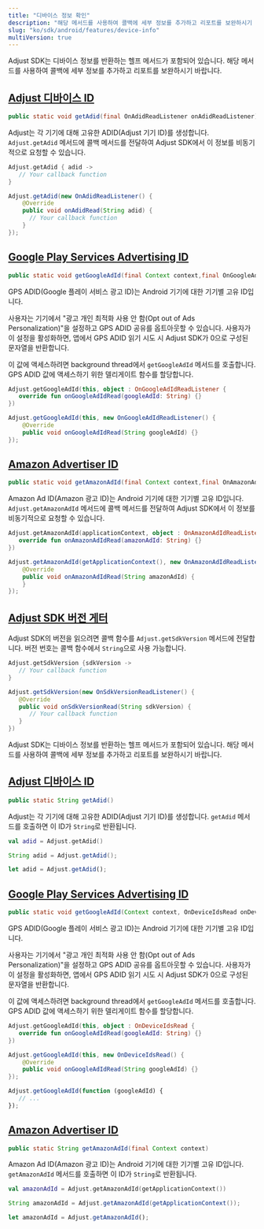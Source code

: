 ```yaml
---
title: "디바이스 정보 확인"
description: "해당 메서드를 사용하여 콜백에 세부 정보를 추가하고 리포트를 보완하시기 바랍니다."
slug: "ko/sdk/android/features/device-info"
multiVersion: true
---
```


<SdkVersion version="v5">

Adjust SDK는 디바이스 정보를 반환하는 헬프 메서드가 포함되어 있습니다. 해당 메서드를 사용하여 콜백에 세부 정보를 추가하고 리포트를 보완하시기 바랍니다.

## [Adjust 디바이스 ID](adjust-device-identifier)

<CodeBlock title="메서드 서명">

```java
public static void getAdid(final OnAdidReadListener onAdidReadListener)
```

</CodeBlock>

Adjust는 각 기기에 대해 고유한 ADID\(Adjust 기기 ID\)를 생성합니다. `Adjust.getAdid` 메서드에 콜백 메서드를 전달하여 Adjust SDK에서 이 정보를 비동기적으로 요청할 수 있습니다.

<Tabs>
<Tab title="Kotlin" sync="kotlin">

```kotlin
Adjust.getAdid { adid ->
   // Your callback function
}
```

</Tab>
<Tab title="Java" sync="java" >

```java
Adjust.getAdid(new OnAdidReadListener() {
    @Override
    public void onAdidRead(String adid) {
      // Your callback function
    }
});

```

</Tab>
</Tabs>

## [Google Play Services Advertising ID](google-play-services-advertising-id)

<CodeBlock title="메서드 서명">

```java
public static void getGoogleAdId(final Context context,final OnGoogleAdIdReadListener onGoogleAdIdReadListener)
```

</CodeBlock>

GPS ADID\(Google 플레이 서비스 광고 ID\)는 Android 기기에 대한 기기별 고유 ID입니다.

사용자는 기기에서 "광고 개인 최적화 사용 안 함\(Opt out of Ads Personalization\)"을 설정하고 GPS ADID 공유를 옵트아웃할 수 있습니다. 사용자가 이 설정을 활성화하면, 앱에서 GPS ADID 읽기 시도 시 Adjust SDK가 0으로 구성된 문자열을 반환합니다.

이 값에 액세스하려면 background thread에서 `getGoogleAdId` 메서드를 호출합니다. GPS ADID 값에 액세스하기 위한 델리게이트 함수를 할당합니다.

<Tabs>
<Tab title="Kotlin" sync="kotlin">

```kotlin
Adjust.getGoogleAdId(this, object : OnGoogleAdIdReadListener {
   override fun onGoogleAdIdRead(googleAdId: String) {}
})
```

</Tab>
<Tab title="Java" sync="java" >

```java
Adjust.getGoogleAdId(this, new OnGoogleAdIdReadListener() {
    @Override
    public void onGoogleAdIdRead(String googleAdId) {}
});
```

</Tab>
</Tabs>

## [Amazon Advertiser ID](amazon-advertiser-id)

<CodeBlock title="메서드 서명">

```java
public static void getAmazonAdId(final Context context,final OnAmazonAdIdReadListener onAmazonAdIdReadListener)
```

</CodeBlock>

Amazon Ad ID\(Amazon 광고 ID\)는 Android 기기에 대한 기기별 고유 ID입니다. `Adjust.getAmazonAdId` 메서드에 콜백 메서드를 전달하여 Adjust SDK에서 이 정보를 비동기적으로 요청할 수 있습니다.

<Tabs>
<Tab title="Kotlin" sync="kotlin">

```kotlin
Adjust.getAmazonAdId(applicationContext, object : OnAmazonAdIdReadListener {
   override fun onAmazonAdIdRead(amazonAdId: String) {}
})
```

</Tab>
<Tab title="Java" sync="java" >

```java
Adjust.getAmazonAdId(getApplicationContext(), new OnAmazonAdIdReadListener() {
    @Override
    public void onAmazonAdIdRead(String amazonAdId) {
    }
});

```

</Tab>
</Tabs>

## [Adjust SDK 버전 게터](sdk-version-getter)

Adjust SDK의 버전을 읽으려면 콜백 함수를 `Adjust.getSdkVersion` 메서드에 전달합니다. 버전 번호는 콜백 함수에서 `String`으로 사용 가능합니다.

<Tabs>
<Tab title="Kotlin" sync="kotlin">

```kotlin
Adjust.getSdkVersion {sdkVersion ->
   // Your callback function
}
```

</Tab>
<Tab title="Java" sync="java">

```java
Adjust.getSdkVersion(new OnSdkVersionReadListener() {
   @Override
   public void onSdkVersionRead(String sdkVersion) {
      // Your callback function
   }
})
```

</Tab>
</Tabs>
</SdkVersion>
<SdkVersion version="v4">

Adjust SDK는 디바이스 정보를 반환하는 헬프 메서드가 포함되어 있습니다. 해당 메서드를 사용하여 콜백에 세부 정보를 추가하고 리포트를 보완하시기 바랍니다.

## [Adjust 디바이스 ID](adjust-device-identifier)

<CodeBlock title="메서드 서명">

```java
public static String getAdid()
```

</CodeBlock>

Adjust는 각 기기에 대해 고유한 ADID\(Adjust 기기 ID\)를 생성합니다. `getAdid` 메서드를 호출하면 이 ID가 `String`로 반환됩니다.

<Tabs>
<Tab title="Kotlin" sync="kotlin">

```kotlin
val adid = Adjust.getAdid()
```

</Tab>
<Tab title="Java" sync="java" >

```java
String adid = Adjust.getAdid();
```

</Tab>
<Tab title="Javascript" sync="js" >

```js
let adid = Adjust.getAdid();
```

</Tab>
</Tabs>

## [Google Play Services Advertising ID](google-play-services-advertising-id)

<CodeBlock title="메서드 서명">

```java
public static void getGoogleAdId(Context context, OnDeviceIdsRead onDeviceIdRead)
```

</CodeBlock>

GPS ADID\(Google 플레이 서비스 광고 ID\)는 Android 기기에 대한 기기별 고유 ID입니다.

사용자는 기기에서 "광고 개인 최적화 사용 안 함\(Opt out of Ads Personalization\)"을 설정하고 GPS ADID 공유를 옵트아웃할 수 있습니다. 사용자가 이 설정을 활성화하면, 앱에서 GPS ADID 읽기 시도 시 Adjust SDK가 0으로 구성된 문자열을 반환합니다.

이 값에 액세스하려면 background thread에서 `getGoogleAdId` 메서드를 호출합니다. GPS ADID 값에 액세스하기 위한 델리게이트 함수를 할당합니다.

<Tabs>
<Tab title="Kotlin" sync="kotlin">

```kotlin
Adjust.getGoogleAdId(this, object : OnDeviceIdsRead {
   override fun onGoogleAdIdRead(googleAdId: String) {}
})
```

</Tab>
<Tab title="Java" sync="java" >

```java
Adjust.getGoogleAdId(this, new OnDeviceIdsRead() {
    @Override
    public void onGoogleAdIdRead(String googleAdId) {}
});
```

</Tab>
<Tab title="Javascript" sync="js" >

```js
Adjust.getGoogleAdId(function (googleAdId) {
   // ...
});
```

</Tab>
</Tabs>

## [Amazon Advertiser ID](amazon-advertiser-id)

<CodeBlock title="메서드 서명">

```java
public static String getAmazonAdId(final Context context)
```

</CodeBlock>

Amazon Ad ID\(Amazon 광고 ID\)는 Android 기기에 대한 기기별 고유 ID입니다. `getAmazonAdId` 메서드를 호출하면 이 ID가 `String`로 반환됩니다.

<Tabs>
<Tab title="Kotlin" sync="kotlin">

```kotlin
val amazonAdId = Adjust.getAmazonAdId(getApplicationContext())
```

</Tab>
<Tab title="Java" sync="java" >

```java
String amazonAdId = Adjust.getAmazonAdId(getApplicationContext());
```

</Tab>
<Tab title="Javascript" sync="js" >

```js
let amazonAdId = Adjust.getAmazonAdId();
```

</Tab>
</Tabs>
</SdkVersion>
